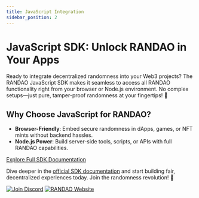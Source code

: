 ```yaml
---
title: JavaScript Integration
sidebar_position: 2
---
```



# JavaScript SDK: Unlock RANDAO in Your Apps

Ready to integrate decentralized randomness into your Web3 projects? The RANDAO JavaScript SDK makes it seamless to access all RANDAO functionality right from your browser or Node.js environment. No complex setups—just pure, tamper-proof randomness at your fingertips! 🎲

## Why Choose JavaScript for RANDAO?
- **Browser-Friendly**: Embed secure randomness in dApps, games, or NFT mints without backend hassles.
- **Node.js Power**: Build server-side tools, scripts, or APIs with full RANDAO capabilities.

<div style={{ textAlign: 'center', margin: '3rem 0' }}>
  <a 
    href={RANDAO.sdkDocs} 
    className="button button--primary button--lg"
    style={{ display: 'inline-block' }}
  >
    Explore Full SDK Documentation
  </a>
</div>

Dive deeper in the [official SDK documentation]({RANDAO.sdkDocs}) and start building fair, decentralized experiences today. Join the randomness revolution! 🚀

<a href={RANDAO.discord} target="_blank"><img alt="Join Discord" src="https://img.shields.io/badge/Discord-Join-5865F2?style=flat&logo=discord"/></a>
<a href={RANDAO.website} target="_blank"><img alt="RANDAO Website" src="https://img.shields.io/badge/Website-Visit-00D4AA?style=flat&logo=google-chrome"/></a>